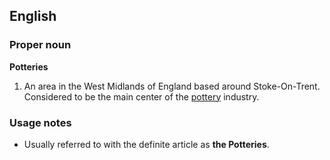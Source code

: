 ==English==
{{see|potteries}}
===Proper noun===
'''Potteries'''

# An area in the West Midlands of England based around Stoke-On-Trent. Considered to be the main center of the [[pottery]] industry.

===Usage notes===
* Usually referred to with the definite article as '''the Potteries'''.